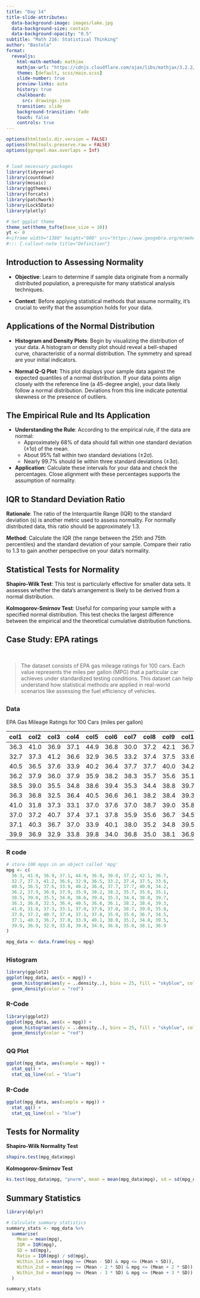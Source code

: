 ```yaml
---
title: "Day 14"
title-slide-attributes:
  data-background-image: images/lake.jpg
  data-background-size: contain
  data-background-opacity: "0.5"
subtitle: "Math 216: Statistical Thinking"
author: "Bastola"
format:
  revealjs:
    html-math-method: mathjax
    mathjax-url: "https://cdnjs.cloudflare.com/ajax/libs/mathjax/3.2.2/MathJax.js" 
    theme: [default, scss/main.scss]
    slide-number: true
    preview-links: auto
    history: true
    chalkboard: 
      src: drawings.json
    transition: slide
    background-transition: fade    
    touch: false
    controls: true
---
```


```r
options(htmltools.dir.version = FALSE)
options(htmltools.preserve.raw = FALSE)
options(ggrepel.max.overlaps = Inf)


# load necessary packages
library(tidyverse)
library(countdown)
library(mosaic)
library(ggthemes)
library(forcats)
library(patchwork)
library(Lock5Data)
library(plotly)

# Set ggplot theme
theme_set(theme_tufte(base_size = 10))
yt <- 0
#<iframe width="1380" height="900" src="https://www.geogebra.org/m/mehn8u8s"></iframe>
#::: {.callout-note title="Definition"}
```



## Introduction to Assessing Normality {.font80}


::: cle2

- **Objective**: Learn to determine if sample data originate from a normally distributed population, a prerequisite for many statistical analysis techniques.

- **Context**: Before applying statistical methods that assume normality, it's crucial to verify that the assumption holds for your data.


:::


## Applications of the Normal Distribution {.font80}


::: cle10

- **Histogram and Density Plots**: Begin by visualizing the distribution of your data. A histogram or density plot should reveal a bell-shaped curve, characteristic of a normal distribution. The symmetry and spread are your initial indicators.

- **Normal Q-Q Plot**: This plot displays your sample data against the expected quantiles of a normal distribution. If your data points align closely with the reference line (a 45-degree angle), your data likely follow a normal distribution. Deviations from this line indicate potential skewness or the presence of outliers.

:::


## The Empirical Rule and Its Application {.font80}

::: cle6
- **Understanding the Rule**: According to the empirical rule, if the data are normal:
  - Approximately 68% of data should fall within one standard deviation (±1σ) of the mean.
  - About 95% fall within two standard deviations (±2σ).
  - Nearly 99.7% should lie within three standard deviations (±3σ).
- **Application**: Calculate these intervals for your data and check the percentages. Close alignment with these percentages supports the assumption of normality.

:::


## IQR to Standard Deviation Ratio {.font80}


::: cle8
**Rationale**: The ratio of the Interquartile Range (IQR) to the standard deviation (s) is another metric used to assess normality. For normally distributed data, this ratio should be approximately 1.3.

**Method**: Calculate the IQR (the range between the 25th and 75th percentiles) and the standard deviation of your sample. Compare their ratio to 1.3 to gain another perspective on your data's normality.
:::


## Statistical Tests for Normality {.font80}


::: cle13
**Shapiro-Wilk Test**: This test is particularly effective for smaller data sets. It assesses whether the data's arrangement is likely to be derived from a normal distribution.

**Kolmogorov-Smirnov Test**: Useful for comparing your sample with a specified normal distribution. This test checks the largest difference between the empirical and the theoretical cumulative distribution functions.

:::


## Case Study: EPA ratings {.font80}

<br>

> The dataset consists of EPA gas mileage ratings for 100 cars. Each value represents the miles per gallon (MPG) that a particular car achieves under standardized testing conditions. This dataset can help understand how statistical methods are applied in real-world scenarios like assessing the fuel efficiency of vehicles.


## {.font60}

::: panel-tabset

### Data

EPA Gas Mileage Ratings for 100 Cars (miles per gallon) 

| col1 |col2|col3|col4|col5|col6|col7|col8|col9|col10|
| :------|:------|:------|:------|:------|:------|:------|:------|:------|:------|
| 36.3 | 41.0 | 36.9 | 37.1 | 44.9 | 36.8 | 30.0 | 37.2 | 42.1 | 36.7 |
| 32.7 | 37.3 | 41.2 | 36.6 | 32.9 | 36.5 | 33.2 | 37.4 | 37.5 | 33.6 |
| 40.5 | 36.5 | 37.6 | 33.9 | 40.2 | 36.4 | 37.7 | 37.7 | 40.0 | 34.2 |
| 36.2 | 37.9 | 36.0 | 37.9 | 35.9 | 38.2 | 38.3 | 35.7 | 35.6 | 35.1 |
| 38.5 | 39.0 | 35.5 | 34.8 | 38.6 | 39.4 | 35.3 | 34.4 | 38.8 | 39.7 |
| 36.3 | 36.8 | 32.5 | 36.4 | 40.5 | 36.6 | 36.1 | 38.2 | 38.4 | 39.3 |
| 41.0 | 31.8 | 37.3 | 33.1 | 37.0 | 37.6 | 37.0 | 38.7 | 39.0 | 35.8 |
| 37.0 | 37.2 | 40.7 | 37.4 | 37.1 | 37.8 | 35.9 | 35.6 | 36.7 | 34.5 |
| 37.1 | 40.3 | 36.7 | 37.0 | 33.9 | 40.1 | 38.0 | 35.2 | 34.8 | 39.5 |
| 39.9 | 36.9 | 32.9 | 33.8 | 39.8 | 34.0 | 36.8 | 35.0 | 38.1 | 36.9 |

### R code

```r
# store 100 mpgs in an object called 'mpg'
mpg <- c(
  36.3, 41.0, 36.9, 37.1, 44.9, 36.8, 30.0, 37.2, 42.1, 36.7,
  32.7, 37.3, 41.2, 36.6, 32.9, 36.5, 33.2, 37.4, 37.5, 33.6,
  40.5, 36.5, 37.6, 33.9, 40.2, 36.4, 37.7, 37.7, 40.0, 34.2,
  36.2, 37.9, 36.0, 37.9, 35.9, 38.2, 38.3, 35.7, 35.6, 35.1,
  38.5, 39.0, 35.5, 34.8, 38.6, 39.4, 35.3, 34.4, 38.8, 39.7,
  36.3, 36.8, 32.5, 36.4, 40.5, 36.6, 36.1, 38.2, 38.4, 39.3,
  41.0, 31.8, 37.3, 33.1, 37.0, 37.6, 37.0, 38.7, 39.0, 35.8,
  37.0, 37.2, 40.7, 37.4, 37.1, 37.8, 35.9, 35.6, 36.7, 34.5,
  37.1, 40.3, 36.7, 37.0, 33.9, 40.1, 38.0, 35.2, 34.8, 39.5,
  39.9, 36.9, 32.9, 33.8, 39.8, 34.0, 36.8, 35.0, 38.1, 36.9
)

mpg_data <- data.frame(mpg = mpg)
```


:::

## {.font80}

::: panel-tabset

### Histogram

```r
library(ggplot2)
ggplot(mpg_data, aes(x = mpg)) +
  geom_histogram(aes(y = ..density..), bins = 25, fill = "skyblue", color = "black") +
  geom_density(color = "red")
```


### R-Code

```r
library(ggplot2)
ggplot(mpg_data, aes(x = mpg)) +
  geom_histogram(aes(y = ..density..), bins = 25, fill = "skyblue", color = "black") +
  geom_density(color = "red")
```



:::


## {.font80}

::: panel-tabset

### QQ Plot

```r
ggplot(mpg_data, aes(sample = mpg)) +
  stat_qq() +
  stat_qq_line(col = "blue")
```



### R-Code

```r
ggplot(mpg_data, aes(sample = mpg)) +
  stat_qq() +
  stat_qq_line(col = "blue")
```



:::


## Tests for Normality {.font80}

**Shapiro-Wilk Normality Test**

```r
shapiro.test(mpg_data$mpg)
```


**Kolmogorov-Smirnov Test**

```r
ks.test(mpg_data$mpg, "pnorm", mean = mean(mpg_data$mpg), sd = sd(mpg_data$mpg))
```


## Summary Statistics {.font80}

```r
library(dplyr)

# Calculate summary statistics
summary_stats <- mpg_data %>%
  summarise(
    Mean = mean(mpg),
    IQR = IQR(mpg),
    SD = sd(mpg),
    Ratio = IQR(mpg) / sd(mpg),
    Within_1sd = mean(mpg >= (Mean - SD) & mpg <= (Mean + SD)),
    Within_2sd = mean(mpg >= (Mean - 2 * SD) & mpg <= (Mean + 2 * SD)),
    Within_3sd = mean(mpg >= (Mean - 3 * SD) & mpg <= (Mean + 3 * SD))
  )

summary_stats
```




